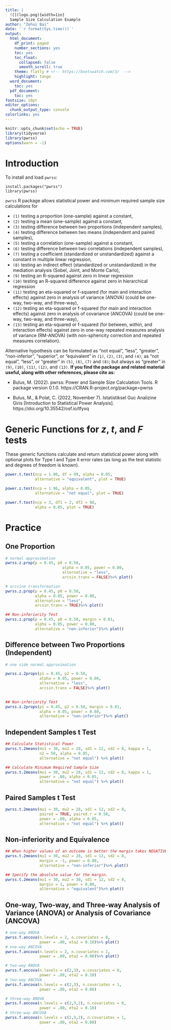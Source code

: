 ```yaml
---
title: |
  ![](logo.png){width=1in}
  Sample Size Calculation Example
author: "Zehui Bai"
date: '`r format(Sys.time())`'
output:
  html_document:
    df_print: paged
    number_sections: yes
    toc: yes
    toc_float:
      collapsed: false
      smooth_scroll: true
    theme: flatly # <!-- https://bootswatch.com/3/  -->
    highlight: tango
  word_document:
    toc: yes
  pdf_document:
    toc: yes
fontsize: 10pt
editor_options:
  chunk_output_type: console
colorlinks: yes
---
```



```r
knitr::opts_chunk$set(echo = TRUE)
library(tidyverse)
library(pwrss)
options(warn = -1)
```

# Introduction

To install and load `pwrss`:

```
install.packages("pwrss")
library(pwrss)
```

`pwrss` R package allows statistical power and minimum required sample size calculations for 

  - `(1)` testing a proportion (one-sample) against a constant, 
  - `(2)` testing a mean (one-sample) against a constant,  
  - `(3)` testing difference between two proportions (independent samples),
  - `(4)` testing difference between two means (independent and paired samples),
  - `(5)` testing a correlation (one-sample) against a constant,  
  - `(6)` testing difference between two correlations (independent samples),
  - `(7)` testing a coefficient (standardized or unstandardized) against a constant in multiple linear regression,
  - `(8)` testing an indirect effect (standardized or unstandardized) in the mediation analysis (Sobel, Joint, and Monte Carlo),
  - `(9)` testing an R-squared against zero in linear regression 
  - `(10)` testing an R-squared difference against zero in hierarchical regression
  - `(11)` testing an eta-squared or f-squared (for main and interaction effects) against zero in analysis of variance (ANOVA) (could be one-way, two-way, and three-way), 
  - `(12)` testing an eta-squared or f-squared (for main and interaction effects) against zero in analysis of covariance (ANCOVA) (could be one-way, two-way, and three-way), 
  - `(13)` testing an eta-squared or f-squared (for between, within, and interaction effects) against zero in one-way repeated measures analysis of variance (RM-ANOVA) (with non-sphericity correction and repeated measures correlation). 
  
  Alternative hypothesis can be formulated as "not equal", "less", "greater",  "non-inferior", "superior", or "equivalent" in `(1)`, `(2)`, `(3)`, and `(4)`; as "not equal", "less", or "greater" in `(5)`, `(6)`, `(7)` and `(8)`; but always as "greater" in `(9)`, `(10)`, `(11)`, `(12)`, and `(13)`. 
**If you find the package and related material useful, along with other references, please cite as:**

- Bulus, M. (2022). pwrss: Power and Sample Size Calculation Tools. R package version 0.1.0. https://CRAN.R-project.org/package=pwrss

- Bulus, M., & Polat, C. (2022, November 7). Istatistiksel Guc Analizine Giris [Introduction to Statistical Power Analysis]. https://doi.org/10.35542/osf.io/tfyxq 

# Generic Functions for _z_, _t_, and _F_ tests

These generic functions calculate and return statistical power along with optional plots for Type I and Type II error rates (as long as the test statistic and degrees of freedom is known). 
```r
power.t.test(ncp = 1.96, df = 99, alpha = 0.05,
             alternative = "equivalent", plot = TRUE)

power.z.test(ncp = 1.96, alpha = 0.05, 
             alternative = "not equal", plot = TRUE)

power.f.test(ncp = 3, df1 = 2, df2 = 98,
             alpha = 0.05, plot = TRUE)

```

 
# Practice


## One Proportion

```r
# normal approximation
pwrss.z.prop(p = 0.45, p0 = 0.50,
                         alpha = 0.05, power = 0.80,
                         alternative = "less",
                         arcsin.trans = FALSE)%>% plot()

# arcsine transformation
pwrss.z.prop(p = 0.45, p0 = 0.50,
             alpha = 0.05, power = 0.80,
             alternative = "less",
             arcsin.trans = TRUE)%>% plot()

## Non-inferiority Test
pwrss.z.prop(p = 0.45, p0 = 0.50, margin = 0.01,
             alpha = 0.05, power = 0.80,
             alternative = "non-inferior")%>% plot()
```


## Difference between Two Proportions (Independent)


```r
# one side normal approximation

pwrss.z.2props(p1 = 0.45, p2 = 0.50,
               alpha = 0.05, power = 0.80,
               alternative = "less",
               arcsin.trans = FALSE)%>% plot()
 

## Non-inferiority Test
pwrss.z.2props(p1 = 0.45, p2 = 0.50, margin = 0.01,
               alpha = 0.05, power = 0.80,
               alternative = "non-inferior")%>% plot()
```



## Independent Samples t Test

```r
## Calculate Statistical Power
pwrss.t.2means(mu1 = 30, mu2 = 28, sd1 = 12, sd2 = 8, kappa = 1, 
               n2 = 50, alpha = 0.05,
               alternative = "not equal") %>% plot()

## Calculate Minimum Required Sample Size
pwrss.t.2means(mu1 = 30, mu2 = 28, sd1 = 12, sd2 = 8, kappa = 1, 
               power = .80, alpha = 0.05,
               alternative = "not equal") %>% plot()
```


## Paired Samples t Test

```r
pwrss.t.2means(mu1 = 30, mu2 = 28, sd1 = 12, sd2 = 8, 
               paired = TRUE, paired.r = 0.50,
               power = .80, alpha = 0.05,
               alternative = "not equal") %>% plot()
```


## Non-inferiority and Equivalence

```r
## When higher values of an outcome is better the margin takes NEGATIVE values; whereas when lower values of the outcome is better margin takes POSITIVE values.
pwrss.t.2means(mu1 = 30, mu2 = 28, sd1 = 12, sd2 = 8, 
               margin = -1, power = 0.80,
               alternative = "non-inferior")%>% plot()

## Specify the absolute value for the margin.
pwrss.t.2means(mu1 = 30, mu2 = 30, sd1 = 12, sd2 = 8, 
               margin = 1, power = 0.80,
               alternative = "equivalent")%>% plot()
```


## One-way, Two-way, and Three-way Analysis of Variance (ANOVA) or Analysis of Covariance (ANCOVA)

```r

# one-way ANOVA
pwrss.f.ancova(n.levels = 2, n.covariates = 0,
               power = .80, eta2 = 0.10)%>% plot()
# one-way ANCOVA
pwrss.f.ancova(n.levels = 2, n.covariates = 1,
               power = .80, eta2 = 0.08)%>% plot()

# two-way ANOVA
pwrss.f.ancova(n.levels = c(2,3), n.covariates = 0,
               power = .80, eta2 = 0.10)
# two-way ANCOVA
pwrss.f.ancova(n.levels = c(2,3), n.covariates = 1,
               power = .80, eta2 = 0.08)

# three-way ANOVA
pwrss.f.ancova(n.levels = c(2,3,2), n.covariates = 0,
               power = .80, eta2 = 0.10)
# three-way ANCOVA
pwrss.f.ancova(n.levels = c(2,3,2), n.covariates = 1,
               power = .80, eta2 = 0.08)
```


